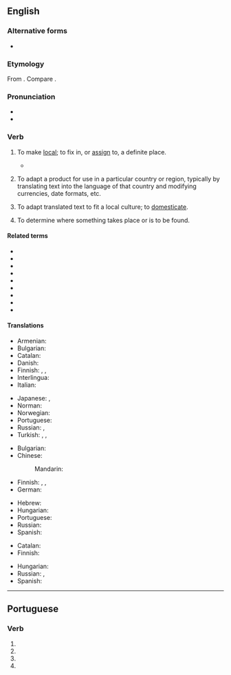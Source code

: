 ==English==

===Alternative forms===
* {{q|UK}} {{l|en|localise}}

===Etymology===
{{root|en|ine-pro|*stel-}}
From {{suffix|en|local|ize}}. Compare {{cog|fr|localiser}}.

===Pronunciation===
* {{IPA|en|/ˈləʊkəlaɪz/}}
* {{audio|en|LL-Q1860 (eng)-Vealhurl-localize.wav|Audio (UK)}}

===Verb===
{{en-verb}}

# {{lb|en|transitive}} To make [[local]]; to fix in, or [[assign]] to, a definite place.
#* {{quote-book|en|title=Memorials of a Tour in Italy|year=1837|section=Musings near Aquapendente|author=William Wordsworth|url=http://www.bartleby.com/145/ww881.html|passage=Out of her early struggles well inspired <br> To '''localize''' heroic acts}}
# {{lb|en|software engineering|marketing}} To adapt a product for use in a particular country or region, typically by translating text into the language of that country and modifying currencies, date formats, etc.
#: {{ux|en|We need to '''localize''' our software for the Japanese market.}}
# {{lb|en|translation studies|chiefly|software|marketing}} To adapt translated text to fit a local culture; to [[domesticate]].
# To determine where something takes place or is to be found.

====Related terms====
* {{l|en|local}}
* {{l|en|locus}}
* {{l|en|locality}}
* {{l|en|localization}}
* {{l|en|localizor}}
* {{l|en|localizer}}
* {{l|en|locate}}
* {{l|en|location}}
* {{l|en|locator}}

====Translations====
{{trans-top|make local}}
* Armenian: {{t+|hy|տեղայնացնել|sc=Armn}}
* Bulgarian: {{t+|bg|локализирам}}
* Catalan: {{t+|ca|localitzar}}
* Danish: {{t|da|lokalisere}}
* Finnish: {{t|fi|paikallistaa}}, {{t+|fi|lokalisoida}}, {{t+|fi|kotoistaa}}
* Interlingua: {{t|ia|localisar}}
* Italian: {{t+|it|localizzare}}
{{trans-mid}}
* Japanese: {{t|ja|地域化する|tr=ちいきかする, chiikika suru}}, {{t|ja|ローカライズする|tr=rōkaraizu suru}}
* Norman: {{t|nrf|localiser}}
* Norwegian: {{t|no|lokalisere}}
* Portuguese: {{t+|pt|localizar}}
* Russian: {{t+|ru|локализова́ть|sc=Cyrl}}, {{t-check|ru|[[помеща́ть]] (что-нибудь на определённом месте, в определённых пределах)}}
* Turkish: {{t+|tr|yerelleştirmek}}, {{t|tr|yerlileştirmek}}, {{t|tr|mahallîleştirmek}}
{{trans-bottom}}

{{trans-top|to adapt a product for use in a particular country or region}}
* Bulgarian: {{t+|bg|локализирам}}
* Chinese:
*: Mandarin: {{t+|cmn|本土化}}
* Finnish: {{t+|fi|kotoistaa}}, {{t|fi|paikallistaa}}, {{t+|fi|lokalisoida}}
* German: {{t+|de|lokalisieren}}
{{trans-mid}}
* Hebrew: {{t|he|המקים|m|tr=himkim}}
* Hungarian: {{t+|hu|honosít}}
* Portuguese: {{t+|pt|localizar}}
* Russian: {{t+|ru|локализова́ть}}
* Spanish: {{t+|es|tropicalizar}}
{{trans-bottom}}

{{trans-top|to determine where something takes place or is to be found}}
* Catalan: {{t+|ca|localitzar}}
* Finnish: {{t+|fi|paikantaa}}
{{trans-mid}}
* Hungarian: {{t+|hu|lokalizál}}
* Russian: {{t+|ru|локализова́ть}}, {{t-check|ru|[[точно]] [[определя́ть]] (место чего-нибудь)|sc=Cyrl}}
* Spanish: {{t+|es|localizar}}
{{trans-bottom}}

----

==Portuguese==

===Verb===
{{head|pt|verb form}}

# {{inflection of|pt|localizar||1|s|pres|subj}}
# {{inflection of|pt|localizar||3|s|pres|subj}}
# {{inflection of|pt|localizar||1|s|impr}}
# {{inflection of|pt|localizar||3|s|impr}}